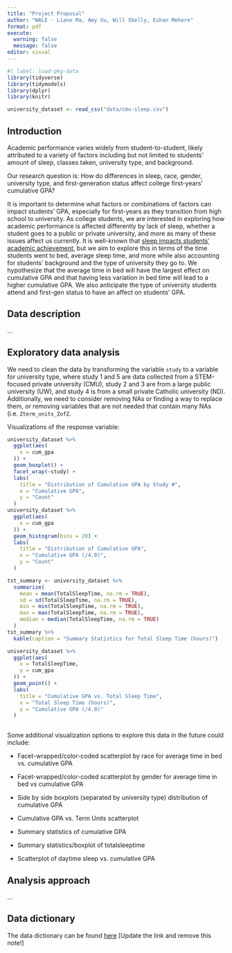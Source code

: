 ```yaml
---
title: "Project Proposal"
author: "WALE - Liane Ma, Amy Xu, Will Skelly, Eshan Mehere"
format: pdf
execute: 
  warning: false
  message: false
editor: visual
---
```


```r
#| label: load-pkg-data
library(tidyverse)
library(tidymodels)
library(dplyr)
library(knitr)

university_dataset <- read_csv("data/cmu-sleep.csv")
```

## Introduction

Academic performance varies widely from student-to-student, likely attributed to a variety of factors including but not limited to students’ amount of sleep, classes taken, university type, and background.

Our research question is: How do differences in sleep, race, gender, university type, and first-generation status affect college first-years’ cumulative GPA?

It is important to determine what factors or combinations of factors can impact students’ GPA, especially for first-years as they transition from high school to university. As college students, we are interested in exploring how academic performance is affected differently by lack of sleep, whether a student goes to a public or private university, and more as many of these issues affect us currently. It is well-known that [sleep impacts students’ academic achievement](https://www.ncbi.nlm.nih.gov/pmc/articles/PMC7381801/), but we aim to explore this in terms of the time students went to bed, average sleep time, and more while also accounting for students’ background and the type of university they go to. We hypothesize that the average time in bed will have the largest effect on cumulative GPA and that having less variation in bed time will lead to a higher cumulative GPA. We also anticipate the type of university students attend and first-gen status to have an affect on students' GPA.

## Data description

...

## Exploratory data analysis

We need to clean the data by transforming the variable `study` to a variable for university type, where study 1 and 5 are data collected from a STEM-focused private university (CMU), study 2 and 3 are from a large public university (UW), and study 4 is from a small private Catholic university (ND). Additionally, we need to consider removing NAs or finding a way to replace them, or removing variables that are not needed that contain many NAs (i.e. `Zterm_units_ZofZ`.

Visualizations of the response variable:

```r
university_dataset %>% 
  ggplot(aes(
    x = cum_gpa
  )) +
  geom_boxplot() +
  facet_wrap(~study) +
  labs(
    title = "Distribution of Cumulative GPA by Study #",
    x = "Cumulative GPA",
    y = "Count"
  )
university_dataset %>% 
  ggplot(aes(
    x = cum_gpa
  )) +
  geom_histogram(bins = 20) +
  labs(
    title = "Distribution of Cumulative GPA",
    x = "Cumulative GPA (/4.0)",
    y = "Count"
  )

tst_summary <- university_dataset %>%
  summarize(
    mean = mean(TotalSleepTime, na.rm = TRUE),
    sd = sd(TotalSleepTime, na.rm = TRUE),
    min = min(TotalSleepTime, na.rm = TRUE),
    max = max(TotalSleepTime, na.rm = TRUE),
    median = median(TotalSleepTime, na.rm = TRUE)
  )
tst_summary %>% 
  kable(caption = "Summary Statistics for Total Sleep Time (hours)")

university_dataset %>% 
  ggplot(aes(
    x = TotalSleepTime,
    y = cum_gpa
  )) + 
  geom_point() +
  labs(
    title = "Cumulative GPA vs. Total Sleep Time",
    x = "Total Sleep Time (hours)",
    y = "Cumulative GPA (/4.0)"
  )
   
```

Some additional visualization options to explore this data in the future could include:

-   Facet-wrapped/color-coded scatterplot by race for average time in bed vs. cumulative GPA

<!-- -->

-   Facet-wrapped/color-coded scatterplot by gender for average time in bed vs cumulative GPA

-   Side by side boxplots (separated by university type) distribution of cumulative GPA 

-   Cumulative GPA vs. Term Units scatterplot 

-   Summary statistics of cumulative GPA

-   Summary statistics/boxplot of totalsleeptime

-   Scatterplot of daytime sleep vs. cumulative GPA

## Analysis approach

...

## Data dictionary

The data dictionary can be found [here](ADD%20LINK!!!) \[Update the link and remove this note!\]
